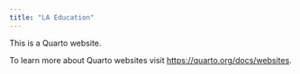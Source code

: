 ```yaml
---
title: "LA Education"
---
```


This is a Quarto website.

To learn more about Quarto websites visit <https://quarto.org/docs/websites>.
